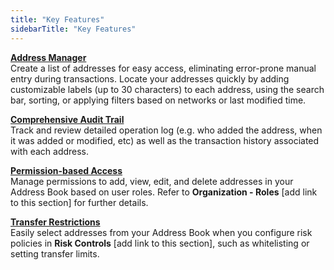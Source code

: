 ```yaml
---
title: "Key Features"
sidebarTitle: "Key Features"
---
```


<u>**Address Manager**</u><br />
Create a list of addresses for easy access, eliminating error-prone manual entry during transactions. Locate your addresses quickly by adding customizable labels (up to 30 characters) to each address, using the search bar, sorting, or applying filters based on networks or last modified time.

<u>**Comprehensive Audit Trail**</u><br />
Track and review detailed operation log (e.g. who added the address, when it was added or modified, etc) as well as the transaction history associated with each address.

<u>**Permission-based Access**</u><br />
Manage permissions to add, view, edit, and delete addresses in your Address Book based on user roles. Refer to **Organization - Roles** [add link to this section] for further details.

<u>**Transfer Restrictions**</u><br />
Easily select addresses from your Address Book when you configure risk policies in **Risk Controls** [add link to this section], such as whitelisting or setting transfer limits.